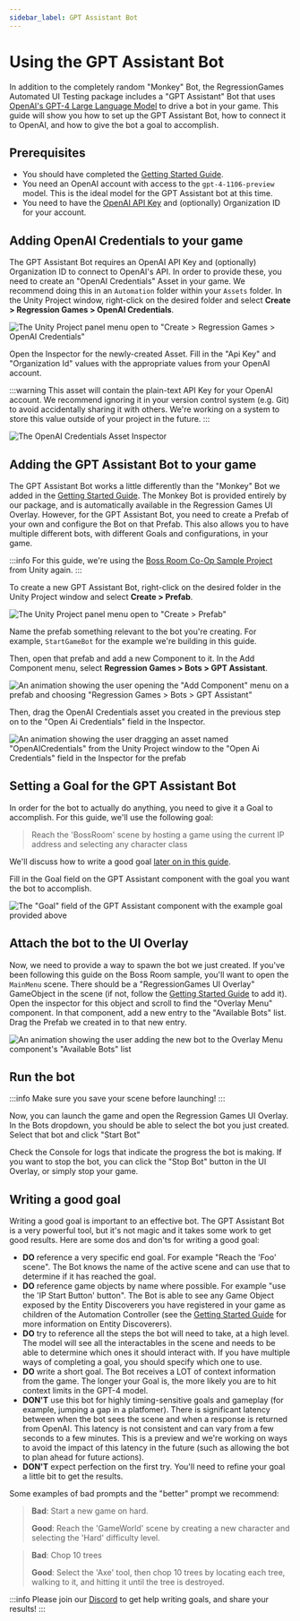 ```yaml
---
sidebar_label: GPT Assistant Bot
---
```


# Using the GPT Assistant Bot

In addition to the completely random "Monkey" Bot, the RegressionGames Automated UI Testing package includes a "GPT Assistant" Bot that uses [OpenAI's GPT-4 Large Language Model](https://openai.com/gpt-4) to drive a bot in your game.
This guide will show you how to set up the GPT Assistant Bot, how to connect it to OpenAI, and how to give the bot a goal to accomplish.

## Prerequisites

* You should have completed the [Getting Started Guide](./getting-started.mdx).
* You need an OpenAI account with access to the `gpt-4-1106-preview` model. This is the ideal model for the GPT Assistant bot at this time.
* You need to have the [OpenAI API Key](https://beta.openai.com/account/api-keys) and (optionally) Organization ID for your account.

## Adding OpenAI Credentials to your game

The GPT Assistant Bot requires an OpenAI API Key and (optionally) Organization ID to connect to OpenAI's API.
In order to provide these, you need to create an "OpenAI Credentials" Asset in your game.
We recommend doing this in an `Automation` folder within your `Assets` folder.
In the Unity Project window, right-click on the desired folder and select **Create > Regression Games > OpenAI Credentials**.

![The Unity Project panel menu open to "Create > Regression Games > OpenAI Credentials"](./img/gpt-assistant-bot/add-openai-credentials-menu.png)

Open the Inspector for the newly-created Asset.
Fill in the "Api Key" and "Organization Id" values with the appropriate values from your OpenAI account.

:::warning
This asset will contain the plain-text API Key for your OpenAI account.
We recommend ignoring it in your version control system (e.g. Git) to avoid accidentally sharing it with others.
We're working on a system to store this value outside of your project in the future.
:::

![The OpenAI Credentials Asset Inspector](./img/gpt-assistant-bot/openai-credentials-inspector.png)

## Adding the GPT Assistant Bot to your game

The GPT Assistant Bot works a little differently than the "Monkey" Bot we added in the [Getting Started Guide](./getting-started.mdx).
The Monkey Bot is provided entirely by our package, and is automatically available in the Regression Games UI Overlay.
However, for the GPT Assistant Bot, you need to create a Prefab of your own and configure the Bot on that Prefab.
This also allows you to have multiple different bots, with different Goals and configurations, in your game.

:::info
For this guide, we're using the [Boss Room Co-Op Sample Project](https://github.com/Unity-Technologies/com.unity.multiplayer.samples.coop) from Unity again.
:::

To create a new GPT Assistant Bot, right-click on the desired folder in the Unity Project window and select **Create > Prefab**.

![The Unity Project panel menu open to "Create > Prefab"](./img/gpt-assistant-bot/add-prefab-menu.png)

Name the prefab something relevant to the bot you're creating.
For example, `StartGameBot` for the example we're building in this guide.

Then, open that prefab and add a new Component to it.
In the Add Component menu, select **Regression Games > Bots > GPT Assistant**.

![An animation showing the user opening the "Add Component" menu on a prefab and choosing "Regression Games > Bots > GPT Assistant"](./img/gpt-assistant-bot/recording-add-gpt-assistant-component.gif)

Then, drag the OpenAI Credentials asset you created in the previous step on to the "Open Ai Credentials" field in the Inspector.

![An animation showing the user dragging an asset named "OpenAICredentials" from the Unity Project window to the "Open Ai Credentials" field in the Inspector for the prefab](./img/gpt-assistant-bot/recording-set-openai-credentials.gif)

## Setting a Goal for the GPT Assistant Bot

In order for the bot to actually do anything, you need to give it a Goal to accomplish.
For this guide, we'll use the following goal:

> Reach the 'BossRoom' scene by hosting a game using the current IP address and selecting any character class

We'll discuss how to write a good goal [later on in this guide](#writing-a-good-goal).

Fill in the Goal field on the GPT Assistant component with the goal you want the bot to accomplish.

![The "Goal" field of the GPT Assistant component with the example goal provided above](./img/gpt-assistant-bot/goal-field.png)

## Attach the bot to the UI Overlay

Now, we need to provide a way to spawn the bot we just created.
If you've been following this guide on the Boss Room sample, you'll want to open the `MainMenu` scene.
There should be a "RegressionGames UI Overlay" GameObject in the scene (if not, follow the [Getting Started Guide](./getting-started.mdx) to add it).
Open the inspector for this object and scroll to find the "Overlay Menu" component.
In that component, add a new entry to the "Available Bots" list.
Drag the Prefab we created in to that new entry.

![An animation showing the user adding the new bot to the Overlay Menu component's "Available Bots" list](./img/gpt-assistant-bot/recording-set-new-bot-on-overlay.gif)

## Run the bot

:::info
Make sure you save your scene before launching!
:::

Now, you can launch the game and open the Regression Games UI Overlay.
In the Bots dropdown, you should be able to select the bot you just created.
Select that bot and click "Start Bot"

Check the Console for logs that indicate the progress the bot is making.
If you want to stop the bot, you can click the "Stop Bot" button in the UI Overlay, or simply stop your game.

## Writing a good goal

Writing a good goal is important to an effective bot.
The GPT Assistant Bot is a very powerful tool, but it's not magic and it takes some work to get good results.
Here are some dos and don'ts for writing a good goal:

* **DO** reference a very specific end goal. For example "Reach the 'Foo' scene". The Bot knows the name of the active scene and can use that to determine if it has reached the goal.
* **DO** reference game objects by name where possible. For example "use the 'IP Start Button' button". The Bot is able to see any Game Object exposed by the Entity Discoverers you have registered in your game as children of the Automation Controller (see the [Getting Started Guide](./getting-started.mdx#adding-entity-discoverers-to-your-scene) for more information on Entity Discoverers).
* **DO** try to reference all the steps the bot will need to take, at a high level. The model will see all the interactables in the scene and needs to be able to determine which ones it should interact with. If you have multiple ways of completing a goal, you should specify which one to use.
* **DO** write a short goal. The Bot receives a LOT of context information from the game. The longer your Goal is, the more likely you are to hit context limits in the GPT-4 model.
* **DON'T** use this bot for highly timing-sensitive goals and gameplay (for example, jumping a gap in a platfomer). There is significant latency between when the bot sees the scene and when a response is returned from OpenAI. This latency is not consistent and can vary from a few seconds to a few minutes. This is a preview and we're working on ways to avoid the impact of this latency in the future (such as allowing the bot to plan ahead for future actions).
* **DON'T** expect perfection on the first try. You'll need to refine your goal a little bit to get the results.

Some examples of bad prompts and the "better" prompt we recommend:

> **Bad**: Start a new game on hard.
>
> **Good**: Reach the 'GameWorld' scene by creating a new character and selecting the 'Hard' difficulty level.

> **Bad**: Chop 10 trees
>
> **Good**: Select the 'Axe' tool, then chop 10 trees by locating each tree, walking to it, and hitting it until the tree is destroyed.

:::info
Please join our [Discord](https://discord.gg/Skafm6uF) to get help writing goals, and share your results!
:::